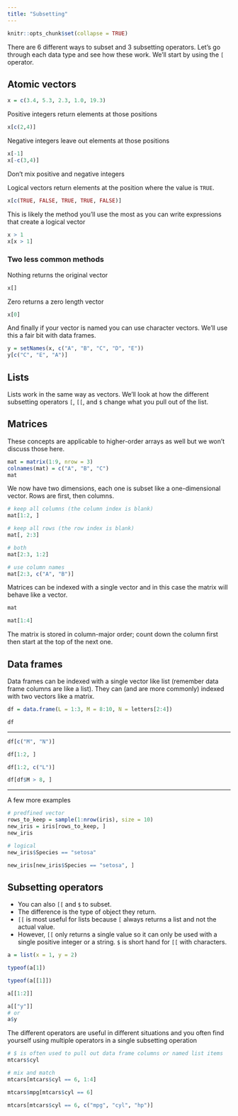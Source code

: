 ```yaml
---
title: "Subsetting"
---
```


```r
knitr::opts_chunk$set(collapse = TRUE)
```


There are 6 different ways to subset and 3 subsetting operators.  Let's go through each data type and see how these work.  We'll start by using the `[` operator.

## Atomic vectors

```r
x = c(3.4, 5.3, 2.3, 1.0, 19.3)
```


Positive integers return elements at those positions

```r
x[c(2,4)]
```


Negative integers leave out elements at those positions

```r
x[-1]
x[-c(3,4)]
```

Don't mix positive and negative integers


Logical vectors return elements at the position where the value is `TRUE`. 

```r
x[c(TRUE, FALSE, TRUE, TRUE, FALSE)]
```

This is likely the method you'll use the most as you can write expressions that create a logical vector

```r
x > 1
x[x > 1]
```


### Two less common methods

Nothing returns the original vector
```r
x[]
```

Zero returns a zero length vector

```r
x[0]
```


And finally if your vector is named you can use character vectors.  We'll use this a fair bit with data frames.
```r
y = setNames(x, c("A", "B", "C", "D", "E"))
y[c("C", "E", "A")]
```


## Lists

Lists work in the same way as vectors.  We'll look at how the different subsetting operators `[`, `[[`, and `$` change what you pull out of the list.

## Matrices

These concepts are applicable to higher-order arrays as well but we won't discuss those here.

```r
mat = matrix(1:9, nrow = 3)
colnames(mat) = c("A", "B", "C")
mat
```


We now have two dimensions, each one is subset like a one-dimensional vector. Rows are first, then columns.

```r
# keep all columns (the column index is blank)
mat[1:2, ]

# keep all rows (the row index is blank)
mat[, 2:3]

# both
mat[2:3, 1:2]

# use column names
mat[2:3, c("A", "B")]
```


Matrices can be indexed with a single vector and in this case the matrix will behave like a vector.

```r
mat

mat[1:4]
```

The matrix is stored in column-major order; count down the column first then start at the top of the next one.

## Data frames

Data frames can be indexed with a single vector like list (remember data frame columns are like a list).  They can (and are more commonly) indexed with two vectors like a matrix.

```r
df = data.frame(L = 1:3, M = 8:10, N = letters[2:4])

df
```

---- 

```r
df[c("M", "N")]

df[1:2, ]

df[1:2, c("L")]

df[df$M > 8, ]
```

---- 

A few more examples

```r
# predfined vector
rows_to_keep = sample(1:nrow(iris), size = 10)
new_iris = iris[rows_to_keep, ]
new_iris

# logical
new_iris$Species == "setosa"

new_iris[new_iris$Species == "setosa", ]
```

## Subsetting operators

* You can also `[[` and `$` to subset.  
* The difference is the type of object they return.  
* `[[` is most useful for lists because `[` always returns a list and not the actual value.  
* However, `[[` only returns a single value so it can only be used with a single positive integer or a string. `$` is short hand for `[[` with characters.


```r
a = list(x = 1, y = 2)

typeof(a[1])

typeof(a[[1]])

a[[1:2]]

a[["y"]]
# or
a$y
```


The different operators are useful in different situations and you often find yourself using multiple operators in a single subsetting operation

```r
# $ is often used to pull out data frame columns or named list items
mtcars$cyl

# mix and match
mtcars[mtcars$cyl == 6, 1:4]

mtcars$mpg[mtcars$cyl == 6]

mtcars[mtcars$cyl == 6, c("mpg", "cyl", "hp")]
```


